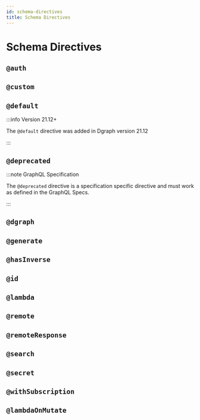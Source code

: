 ```yaml
---
id: schema-directives
title: Schema Directives
---
```


# Schema Directives

## `@auth`

## `@custom`

## `@default`

:::info Version 21.12+

The `@default` directive was added in Dgraph version 21.12

:::

## `@deprecated`

:::note GraphQL Specification

The `@deprecated` directive is a specification specific directive and must work
as defined in the GraphQL Specs.

:::

## `@dgraph`

## `@generate`

## `@hasInverse`

## `@id`

## `@lambda`

## `@remote`

## `@remoteResponse`

## `@search`

## `@secret`

## `@withSubscription`

## `@lambdaOnMutate`
